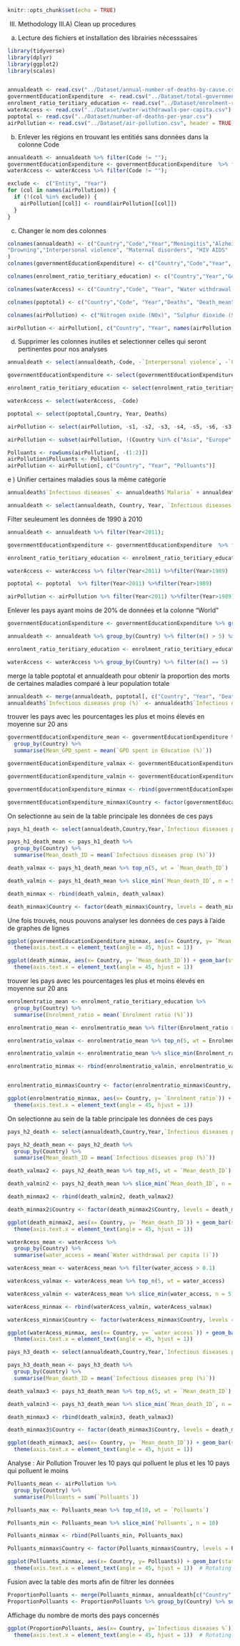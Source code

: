 
```r
knitr::opts_chunk$set(echo = TRUE)
```


III) Methodology
  III.A) Clean up procedures
  
  
a) Lecture des fichiers et installation des librairies nécesssaires
```r
library(tidyverse)
library(dplyr)
library(ggplot2)
library(scales)


annualdeath <- read.csv("../Dataset/annual-number-of-deaths-by-cause.csv", header = TRUE)
governmentEducationExpenditure  <- read.csv("../Dataset/total-government-expenditure-on-education-gdp.csv", header = TRUE)
enrolment_ratio_teritiary_education <- read.csv("../Dataset/enrolment-ratio-teritiary-education.csv", header = TRUE)
waterAccess <- read.csv("../Dataset/water-withdrawals-per-capita.csv")
poptotal <- read.csv("../Dataset/number-of-deaths-per-year.csv")
airPollution <- read.csv("../Dataset/air-pollution.csv", header = TRUE)
```

b) Enlever les régions en trouvant les entitiés sans données dans la colonne Code
```r
annualdeath <- annualdeath %>% filter(Code != "");
governmentEducationExpenditure <- governmentEducationExpenditure  %>% filter(Code != "");
waterAccess <- waterAccess %>% filter(Code != "");

exclude <-  c("Entity", "Year")
for (col in names(airPollution)) {
  if (!(col %in% exclude)) {
    airPollution[[col]] <- round(airPollution[[col]])
  }
}
```

c) Changer le nom des colonnes
```r
colnames(annualdeath) <- c("Country","Code","Year","Meningitis","Alzheimers disease","Parkinsons disease","Nutritional deficiencies","Malaria",
"Drowning","Interpersonal violence", "Maternal disorders", "HIV AIDS" , "Drug use disorders", "Tuberculosis", "Cardiovascular diseases", "Lower respiratory infections", "Neonatal disorders","Alcohol use disorders", "Self harm", "Exposure to forces of nature", "Diarrheal diseases", "Environmental heat and cold exposure", "Neoplasms", "Conflict and terrorism", "Diabetes mellitus", "Chronic kidney disease", "Poisonings", "Protein energy malnutrition", "Road injuries", "Chronic respiratory diseases", "Cirrhosis and other chronic liver diseases", "Digestive diseases","Fire heat and hot substances","Acute hepatitis", "Measles"
)
colnames(governmentEducationExpenditure) <- c("Country","Code","Year", "GPD spent in Education (%)")

colnames(enrolment_ratio_teritiary_education) <- c("Country","Year","Gender","Age", "Units", "Enrolment ratio (%)")

colnames(waterAccess) <- c("Country","Code", "Year", "Water withdrawal per capita ()")

colnames(poptotal) <- c("Country","Code", "Year","Deaths", "Death_mean")

colnames(airPollution) <- c("Nitrogen oxide (NOx)", "Sulphur dioxide (SO₂)", "Carbon monoxide (CO)", "Organic carbon (OC)", "NMVOCs", "Black carbon (BC)", "Ammonia (NH₃)", "s1", "s2", "s3", "s3", "s4", "s5", "s6", "Country", "Year")

airPollution <- airPollution[, c("Country", "Year", names(airPollution)[-which(names(airPollution) %in% c("Country", "Year"))])]
```

d) Supprimer les colonnes inutiles et selectionner celles qui seront pertinentes pour nos analyses
```r

annualdeath <- select(annualdeath,-Code, -`Interpersonal violence`, -`Fire heat and hot substances`, -`Road injuries`, -`Conflict and terrorism`, -`Exposure to forces of nature`, -`Self harm` , -`Alzheimers disease` , -`Parkinsons disease`, -`Drowning`, -`Maternal disorders`, -`Drug use disorders`, -`Alcohol use disorders` , -`Environmental heat and cold exposure`, -`Poisonings`, -`Neonatal disorders`, -`Nutritional deficiencies` , -`Meningitis`)

governmentEducationExpenditure <- select(governmentEducationExpenditure, -Code)

enrolment_ratio_teritiary_education <- select(enrolment_ratio_teritiary_education, -Units, -Age,)

waterAccess <- select(waterAccess, -Code)

poptotal <- select(poptotal,Country, Year, Deaths)

airPollution <- select(airPollution, -s1, -s2, -s3, -s4, -s5, -s6, -s3.1)

airPollution <- subset(airPollution, !(Country %in% c("Asia", "Europe", "Africa", "World", "High-income countries", "Upper-middle-income countries", "North America", "Lower-middle-income countries", "South America", "Oceania", "Low-income countries", "Gibraltar", "Sint Maarten (Dutch part)", "Cayman Islands")))

Polluants <- rowSums(airPollution[, -(1:2)])
airPollution$Polluants <- Polluants
airPollution <- airPollution[, c("Country", "Year", "Polluants")]
```

e ) Unifier certaines maladies sous la même catégorie

```r
annualdeath$`Infectious diseases` <- annualdeath$`Malaria` + annualdeath$`Tuberculosis` + annualdeath$`HIV AIDS` + annualdeath$`Measles` + annualdeath$`Diarrheal diseases`

annualdeath <- select(annualdeath, Country, Year, `Infectious diseases`)
```


Filter seuleument les données de 1990 à 2010

```r
annualdeath <- annualdeath %>% filter(Year<2011);

governmentEducationExpenditure <- governmentEducationExpenditure  %>% filter(Year<2011) %>%filter(Year>1989);

enrolment_ratio_teritiary_education <- enrolment_ratio_teritiary_education  %>% filter(Year<2011) %>%filter(Year>1989)  %>%filter(Gender == "All genders") ;

waterAccess <- waterAccess %>% filter(Year<2011) %>%filter(Year>1989)

poptotal <- poptotal  %>% filter(Year<2011) %>%filter(Year>1989)

airPollution <- airPollution %>% filter(Year<2011) %>%filter(Year>1989) %>% filter(Polluants > 10000)
```

Enlever les pays ayant moins de 20% de données et la colonne "World"
```r
governmentEducationExpenditure <- governmentEducationExpenditure %>% group_by(Country) %>% filter(n() > 5) %>% filter(Country != "World")

annualdeath <- annualdeath %>% group_by(Country) %>% filter(n() > 5) %>% filter(Country != "World")

enrolment_ratio_teritiary_education <- enrolment_ratio_teritiary_education %>% group_by(Country) %>% filter(n() > 5) %>% filter(!grepl("^MDG_", Country))

waterAccess <- waterAccess %>% group_by(Country) %>% filter(n() == 5)

```

merge la table poptotal et annualdeath pour obtenir la proportion des morts de certaines maladies comparé à leur population totale
```r

annualdeath <- merge(annualdeath, poptotal[, c("Country", "Year", "Deaths")], by = c("Country", "Year"))
annualdeath$`Infectious diseases prop (%)` <- annualdeath$`Infectious diseases` /  annualdeath$Deaths *100


```

trouver les pays avec les pourcentages les plus et moins élevés en moyenne sur 20 ans
```r
governmentEducationExpenditure_mean <- governmentEducationExpenditure %>%
  group_by(Country) %>%
  summarise(Mean_GPD_spent = mean(`GPD spent in Education (%)`))

governmentEducationExpenditure_valmax <- governmentEducationExpenditure_mean %>% top_n(5, wt = `Mean_GPD_spent`)

governmentEducationExpenditure_valmin <- governmentEducationExpenditure_mean %>% slice_min(`Mean_GPD_spent`, n = 5)

governmentEducationExpenditure_minmax <- rbind(governmentEducationExpenditure_valmin, governmentEducationExpenditure_valmax)

governmentEducationExpenditure_minmax$Country <- factor(governmentEducationExpenditure_minmax$Country, levels = governmentEducationExpenditure_minmax$Country[order(governmentEducationExpenditure_minmax$`Mean_GPD_spent`)])

```
On selectionne au sein de la table principale les données de ces pays 
```r

pays_h1_death <- select(annualdeath,Country,Year,`Infectious diseases prop (%)`) %>% filter(Country %in% c("Cuba","Denmark",  "Djibouti", "Lesotho","Norway","Monaco", "Sudan", "Dominican Republic" , "Central African Republic","Cambodia"))  

pays_h1_death_mean <- pays_h1_death %>%
  group_by(Country) %>%
  summarise(Mean_death_ID = mean(`Infectious diseases prop (%)`))

death_valmax <- pays_h1_death_mean %>% top_n(5, wt = `Mean_death_ID`)

death_valmin <- pays_h1_death_mean %>% slice_min(`Mean_death_ID`, n = 5)

death_minmax <- rbind(death_valmin, death_valmax)

death_minmax$Country <- factor(death_minmax$Country, levels = death_minmax$Country[order(death_minmax$`Mean_death_ID`)])

```
Une fois trouvés, nous pouvons analyser les données de ces pays à l'aide de graphes de lignes



```r
ggplot(governmentEducationExpenditure_minmax, aes(x= Country, y= `Mean_GPD_spent`)) + geom_bar(stat = "identity") + labs(title="Education Expenditure compared to total GDP per country", x="Country", y="mean GPD spent in Education (%)") + scale_y_continuous(limits = c(0, NA), breaks = pretty_breaks(n = 10), labels = comma_format()) + scale_fill_discrete(name = "Country") + 
  theme(axis.text.x = element_text(angle = 45, hjust = 1))  
```
```r
ggplot(death_minmax, aes(x= Country, y= `Mean_death_ID`)) + geom_bar(stat = "identity") + labs(title="Infectious diseases per total number of death(10 countries education exp", x="Country", y="mean death by Infectious diseases (%)") +  scale_y_continuous(limits = c(0, NA), breaks = pretty_breaks(n = 10),labels = comma_format()) + scale_fill_discrete(name = "Country") + 
  theme(axis.text.x = element_text(angle = 45, hjust = 1)) 
```

trouver les pays avec les pourcentages les plus et moins élevés en moyenne sur 20 ans
```r
enrolmentratio_mean <- enrolment_ratio_teritiary_education %>%
  group_by(Country) %>%
  summarise(Enrolment_ratio = mean(`Enrolment ratio (%)`))

enrolmentratio_mean <- enrolmentratio_mean %>% filter(Enrolment_ratio > 0.1)

enrolmentratio_valmax <- enrolmentratio_mean %>% top_n(5, wt = Enrolment_ratio)

enrolmentratio_valmin <- enrolmentratio_mean %>% slice_min(Enrolment_ratio, n = 5)

enrolmentratio_minmax <- rbind(enrolmentratio_valmin, enrolmentratio_valmax)


enrolmentratio_minmax$Country <- factor(enrolmentratio_minmax$Country, levels = enrolmentratio_minmax$Country[order(enrolmentratio_minmax$Enrolment_ratio)])

ggplot(enrolmentratio_minmax, aes(x= Country, y= `Enrolment_ratio`)) + geom_bar(stat = "identity") + labs(title="mean enrolment ratio per country", x="Country", y="mean enrolment ratio (%)") + scale_y_continuous(limits = c(0, NA), breaks = pretty_breaks(n = 10), labels = comma_format()) + scale_fill_discrete(name = "Country") + 
  theme(axis.text.x = element_text(angle = 45, hjust = 1)) 

```

On selectionne au sein de la table principale les données de ces pays 
```r
pays_h2_death <- select(annualdeath,Country,Year,`Infectious diseases prop (%)`) %>% filter(Country %in% c("Sao Tome and Principe","Malawi" ,"Tanzania","Saint Vincent and the Grenadines","Niger","Australia","Canada","Finland", "North Korea","United States")) 

pays_h2_death_mean <- pays_h2_death %>%
  group_by(Country) %>%
  summarise(Mean_death_ID = mean(`Infectious diseases prop (%)`))

death_valmax2 <- pays_h2_death_mean %>% top_n(5, wt = `Mean_death_ID`)

death_valmin2 <- pays_h2_death_mean %>% slice_min(`Mean_death_ID`, n = 5)

death_minmax2 <- rbind(death_valmin2, death_valmax2)

death_minmax2$Country <- factor(death_minmax2$Country, levels = death_minmax2$Country[order(death_minmax2$`Mean_death_ID`)])

```

```r
ggplot(death_minmax2, aes(x= Country, y= `Mean_death_ID`)) + geom_bar(stat = "identity") + labs(title="Infectious diseases per total number of death(10 countries mean enrolment", x="Country", y="mean death by Infectious diseases (%)") +  scale_y_continuous(limits = c(0, NA), breaks = pretty_breaks(n = 10),labels = comma_format()) + scale_fill_discrete(name = "Country") + 
  theme(axis.text.x = element_text(angle = 45, hjust = 1)) 

```
```r
waterAcess_mean <- waterAccess %>%
  group_by(Country) %>%
  summarise(water_access = mean(`Water withdrawal per capita ()`))

waterAcess_mean <- waterAcess_mean %>% filter(water_access > 0.1)

waterAcess_valmax <- waterAcess_mean %>% top_n(5, wt = water_access)

waterAcess_valmin <- waterAcess_mean %>% slice_min(water_access, n = 5)

waterAcess_minmax <- rbind(waterAcess_valmin, waterAcess_valmax)

waterAcess_minmax$Country <- factor(waterAcess_minmax$Country, levels = waterAcess_minmax$Country[order(waterAcess_minmax$water_access)])

ggplot(waterAcess_minmax, aes(x= Country, y= `water_access`)) + geom_bar(stat = "identity") + labs(title="mean water withdrawal per capita (m³) per country ", x="Country", y="mean water withdrawal per capita (m³)") + scale_y_continuous(limits = c(0, NA), breaks = pretty_breaks(n = 10), labels = comma_format()) + scale_fill_discrete(name = "Country") + 
  theme(axis.text.x = element_text(angle = 45, hjust = 1)) 
```

```r

pays_h3_death <- select(annualdeath,Country,Year,`Infectious diseases prop (%)`) %>% filter(Country %in% c("Denmark","Monaco","United Kingdom","Cyprus","Sweden","Estonia","Hungary","Japan" ,"Libya","Spain")) 

pays_h3_death_mean <- pays_h3_death %>%
  group_by(Country) %>%
  summarise(Mean_death_ID = mean(`Infectious diseases prop (%)`))

death_valmax3 <- pays_h3_death_mean %>% top_n(5, wt = `Mean_death_ID`)

death_valmin3 <- pays_h3_death_mean %>% slice_min(`Mean_death_ID`, n = 5)

death_minmax3 <- rbind(death_valmin3, death_valmax3)

death_minmax3$Country <- factor(death_minmax3$Country, levels = death_minmax3$Country[order(death_minmax3$`Mean_death_ID`)])

ggplot(death_minmax3, aes(x= Country, y= `Mean_death_ID`)) + geom_bar(stat = "identity") + labs(title="Infectious diseases per total number of death(10 countries mean water withdrawal", x="Country", y="mean death by Infectious diseases (%)") +  scale_y_continuous(limits = c(0, NA), breaks = pretty_breaks(n = 10),labels = comma_format()) + scale_fill_discrete(name = "Country") + 
  theme(axis.text.x = element_text(angle = 45, hjust = 1))
```

Analyse : Air Pollution
Trouver les 10 pays qui polluent le plus et les 10 pays qui polluent le moins
```r
Polluants_mean <- airPollution %>%
  group_by(Country) %>%
  summarise(Polluants = sum(`Polluants`))

Polluants_max <- Polluants_mean %>% top_n(10, wt = `Polluants`)

Polluants_min <- Polluants_mean %>% slice_min(`Polluants`, n = 10)

Polluants_minmax <- rbind(Polluants_min, Polluants_max)

Polluants_minmax$Country <- factor(Polluants_minmax$Country, levels = Polluants_minmax$Country[order(Polluants_minmax$Polluants)])
```

```r
ggplot(Polluants_minmax, aes(x= Country, y= Polluants)) + geom_bar(stat = "identity") + labs(title="Somme des gaz toxiques polluants émis de 1990 à 2010 (en t)", x="Pays", y="Quantité (en t)") + scale_y_log10(breaks = 10^(0:9), labels = comma_format()) + scale_fill_discrete(name = "Country") +  # Customizing legend title 
  theme(axis.text.x = element_text(angle = 45, hjust = 1))  # Rotating x-axis labels for better readability
```

Fusion avec la table des morts afin de filtrer les données
```r
ProportionPolluants <- merge(Polluants_minmax, annualdeath[c("Country", "Infectious diseases prop (%)")], by = "Country")
ProportionPolluants <- ProportionPolluants %>% group_by(Country) %>% summarize(`Infectious diseases %` = mean(`Infectious diseases prop (%)`), `Polluants` = mean(`Polluants`))
```

Affichage du nombre de morts des pays concernés
```r
ggplot(ProportionPolluants, aes(x= Country, y=`Infectious diseases %`)) + geom_bar(stat = "identity") + labs(title="Proportion de personnes mortes de maladies infectieuses", x="Pays", y="Quantité (en %)") + scale_y_continuous(labels = comma_format()) + scale_fill_discrete(name = "Country") +  # Customizing legend title 
  theme(axis.text.x = element_text(angle = 45, hjust = 1))  # Rotating x-axis labels for better readability
```
